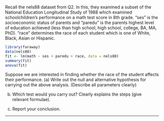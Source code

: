 Recall the nels88 dataset from Q2. 
In this, they examined a subset of the National Education Longitudinal Study of 1988 which examined schoolchildren’s performance on a math test score in 8th grade. “ses” is the socioeconomic status of parents and “paredu” is the parents highest level of education achieved (less than high school, high school, college, BA, MA, PhD). "race" determines the race of each student which is one of White, Black, Asian or Hispanic.

```r
library(faraway)
data(nels88)
fit <- lm(math ~ ses + paredu + race, data = nels88)
summary(fit)
anova(fit)
```
Suppose we are interested in finding whether the race of the student affects their performance.
(a)  Write out the null and alternative hypothesis for carrying out the above analysis. (Describe all parameters clearly)

(b) Which test would you carry out? Clearly explains the steps (give relevant formulae).

(c) Report your conclusion.

-------


